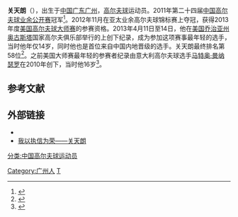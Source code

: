 {{Infobox golfer
| name              = 關天朗
| image             = 
| image_size        = <!-- e.g. 250px (default is 200px) -->
| caption           = 
| fullname          = 
| nickname          = 
| birth_date        = {{Birth date and age|1998|10|25|df=y}}
| birth_place       = {{CHN}}[[广东省|广东省]][[廣州市|廣州市]]
| death_date        = <!-- {{Death date and age|YYYY|MM|DD|1998|10|25|df=y}} -->
| death_place       = 
| height            = <!-- {{height|ft=|in=}} OR {{height|m=|precision=0}} -->
| weight            = <!-- {{convert| |lb|kg st|abbr=on}} OR {{convert| |kg|lb st|abbr=on}} -->
| nationality       = {{PRC}}
| residence         = 
| spouse            = 
| partner           = 
| children          = 
| college           = 
| status            = 業餘
| yearpro           = <!-- Year turned professional -->
| retired           = <!-- Year retired -->
| tour              = <!-- Current tours which a member of -->
| extour            = <!-- Former tours which a member of -->
| prowins           = <!-- Number of professional victories -->
| pgawins           = <!-- Number of PGA Tour wins -->
| eurowins          = <!-- Number of European Tour wins -->
| japwins           = <!-- Number of Japan Golf Tour wins -->
| asiawins          = <!-- Number of Asian Tour wins -->
| sunwins           = <!-- Number of Sunshine Tour wins -->
| auswins           = <!-- Number of PGA Tour of Australasia wins -->
| nwidewins         = <!-- Number of Web.com Tour wins -->
| chalwins          = <!-- Number of Challenge Tour wins -->
| champwins         = <!-- Number of Champions Tour wins -->
| seneurowins       = <!-- Number of European Seniors Tour wins -->
| otherwins         = <!-- Number of Other wins -->
| majorwins         = <!-- Number of Major Championship wins -->
| masters           = 2013: 第58名
| usopen            = DNP
| open              = DNP
| pga               = DNP
| wghofid           = <!-- World Golf Hall of Fame member ID -->
| wghofyear         = <!-- World Golf Hall of Fame year inducted -->
| award1            = <!-- Achievement or award details -->
| year1             = <!-- Year(s) of achievement or award -->
| award2            = 
| year2             = 
| awardssection     = <!-- location of awards page or section -->
}}
'''关天朗'''（{{bd|1998年|10月25日}}），出生于[[中华人民共和国|中国]][[广东省|广东]][[广州市|广州]]，[[高尔夫球|高尔夫球]]运动员。2011年第二十四届[[中国高尔夫球业余公开赛|中国高尔夫球业余公开赛]]冠军<ref>{{Cite web |url=http://sports.163.com/12/1104/20/8FGA2UN700051CAQ.html |title=14岁关天朗创造新纪录 成美国大师赛最年轻球员 |accessdate=2013-04-12 |archive-date=2018-01-04 |archive-url=https://web.archive.org/web/20180104073150/http://sports.163.com/12/1104/20/8FGA2UN700051CAQ.html |dead-url=no }}</ref>。2012年11月在亚太业余高尔夫球锦标赛上夺冠，获得2013年度[[美国高尔夫球大师赛|美国高尔夫球大师赛]]的参赛资格。2013年4月11日至14日，他在[[美国|美国]][[乔治亚州|乔治亚州]][[奥古斯塔_(佐治亚州)|奥古斯塔]]国家高尔夫俱乐部举行的{{link-en|第77届美国大师赛|2013 Masters Tournament}}上创下纪录，成为参加这项赛事最年轻的选手，当时他年仅14岁，同时他也是首位来自中国内地晋级的选手。关天朗最终排名第58位<ref>{{Cite web |url=http://sports.sohu.com/20130413/n372554177.shtml |title=美国大师赛关天朗成功晋级 创造中国高坛新传奇 |accessdate=2013-04-13 |archive-date=2018-01-04 |archive-url=https://web.archive.org/web/20180104013746/http://sports.sohu.com/20130413/n372554177.shtml |dead-url=no }}</ref>。之前美国大师赛最年轻的参赛者纪录由意大利高尔夫球选手[[马特奥·曼纳瑟罗|马特奥·曼纳瑟罗]]在2010年创下，当时他16岁<ref>{{Cite web |url=http://www.voachinese.com/content/masters-golf-young-chinese-20130410/1638862.html |title=中国14岁高尔夫小将将在美大师赛上创纪录  |accessdate=2013-04-12 |archive-date=2016-03-05 |archive-url=https://web.archive.org/web/20160305002718/http://www.voachinese.com/content/masters-golf-young-chinese-20130410/1638862.html |dead-url=no }}</ref>。

== 参考文献 ==
{{Reflist}}

== 外部链接 ==
* {{sinaweibo|guantianlang}}
* [http://zhxhs.net/html/2015/xuezifengcai_1104/2217.html 我以执信为荣——关天朗] {{Wayback|url=http://zhxhs.net/html/2015/xuezifengcai_1104/2217.html |date=20160917234850 }}

{{DEFAULTSORT:G}}
[[分类:中国高尔夫球运动员|分类:中国高尔夫球运动员]]
[[Category:广州人|Category:广州人]]
[[Category:关姓|T]]

{{VOA}}